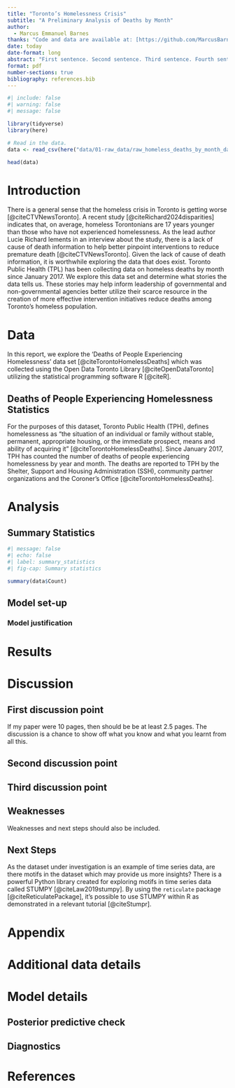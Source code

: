 ```yaml
---
title: "Toronto’s Homelessness Crisis"
subtitle: "A Preliminary Analysis of Deaths by Month"
author: 
  - Marcus Emmanuel Barnes
thanks: "Code and data are available at: [https://github.com/MarcusBarnes/Toronto_Homeless_Deaths](https://github.com/MarcusBarnes/Toronto_Homeless_Deaths)."
date: today
date-format: long
abstract: "First sentence. Second sentence. Third sentence. Fourth sentence."
format: pdf
number-sections: true
bibliography: references.bib
---
```


```r
#| include: false
#| warning: false
#| message: false

library(tidyverse)
library(here)

# Read in the data.
data <- read_csv(here("data/01-raw_data/raw_homeless_deaths_by_month_data.csv"))

head(data)
```


# Introduction
There is a general sense that the homeless crisis in Toronto is getting worse [@citeCTVNewsToronto]. A recent study [@citeRichard2024disparities] indicates that, on average, homeless Torontonians are 17 years younger than those who have not experienced homelessness. As the lead author Lucie Richard lements in an interview about the study, there is a lack of cause of death information to help better pinpoint interventions to reduce premature death [@citeCTVNewsToronto]. Given the lack of cause of death information, it is worthwhile exploring the data that does exist.  Toronto Public Health (TPL) has been collecting data on homeless deaths by month since January 2017. We explore this data set and determine what stories the data tells us. These stories may help inform leadership of governmental and non-governmental agencies better utilize their scarce resource in the creation of more effective intervention initiatives reduce deaths among Toronto's homeless population.

# Data {#sec-data}
In this report, we explore the 'Deaths of People Experiencing Homelessness' data set [@citeTorontoHomelessDeaths] which was collected using the Open Data Toronto Library [@citeOpenDataToronto] utilizing the statistical programming software R [@citeR].

## Deaths of People Experiencing Homelessness Statistics
For the purposes of this dataset, Toronto Public Health (TPH), defines homelessness as "the situation of an individual or family without stable, permanent, appropriate housing, or the immediate prospect, means and ability of acquiring it" [@citeTorontoHomelessDeaths]. Since January 2017, TPH has counted the number of deaths of people experiencing homelessness by year and month. The deaths are reported to TPH by the Shelter, Support and Housing Administration (SSH), community partner organizations and the Coroner's Office [@citeTorontoHomelessDeaths].

# Analysis

## Summary Statistics
```r
#| message: false
#| echo: false
#| label: summary_statistics
#| fig-cap: Summary statistics

summary(data$Count)
```

## Model set-up



### Model justification



# Results





# Discussion

## First discussion point {#sec-first-point}

If my paper were 10 pages, then should be be at least 2.5 pages. The discussion is a chance to show off what you know and what you learnt from all this. 

## Second discussion point

## Third discussion point

## Weaknesses

Weaknesses and next steps should also be included.

## Next Steps
As the dataset under investigation is an example of time series data, are there motifs in the dataset which may provide us more insights? There is a powerful Python library created for exploring motifs in time series data called STUMPY [@citeLaw2019stumpy].  By using the `reticulate` package [@citeReticulatePackage], it's possible to use STUMPY within R as demonstrated in a relevant tutorial [@citeStumpr].

\newpage

\appendix

# Appendix {-}


# Additional data details

# Model details {#sec-model-details}

## Posterior predictive check


## Diagnostics




\newpage


# References


